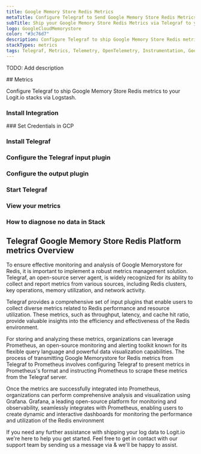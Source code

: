 ```yaml
---
title: Google Memory Store Redis Metrics
metaTitle: Configure Telegraf to Send Google Memory Store Redis Metrics
subTitle: Ship your Google Memory Store Redis Metrics via Telegraf to your Logit.io Stack
logo: GoogleCloudMemorystore
color: "#3c76d7"
description: Configure Telegraf to ship Google Memory Store Redis metrics to Logit.io. Use our Telegraf Google Memory Store Redis metrics example configuration.
stackTypes: metrics
tags: Telegraf, Metrics, Telemetry, OpenTelemetry, Instrumentation, Google Memory Store Redis, In-memory Data Store
---
```


TODO: Add description

<Steps>
  ## Metrics

  Configure Telegraf to ship Google Memory Store Redis metrics to your Logit.io stacks via Logstash.
  
  ### Install Integration
  <InstallIntegration/>
  ### Set Credentials in GCP

  <SetGCPCredentials intro="Google Memorystore for Redis is a fully managed in-memory data store service provided by Google Cloud. It offers a highly scalable and reliable solution for storing and managing data in a Redis-compatible environment. With Memorystore for Redis, organizations can leverage the power of Redis for caching, session storage, real-time analytics, and other use cases."/>
  
  ### Install Telegraf

  <InstallTelegraf />

  ### Configure the Telegraf input plugin

  <TelegrafStackDriverInput metric_type="redis.googleapis.com"/>

  ### Configure the output plugin

  <TelegrafOutputPlugin />

  ### Start Telegraf

  <StartTelegraf />

  ### View your metrics
  <LaunchStack stackType="metrics" source="Google_Memory_Store_Redis_Metrics_via_Telegraf" utmMedium="metrics" utmCampaign="telegraf-GoogleMemoryStoreRedis-metrics" />

  ### How to diagnose no data in Stack

  <DiagnoseNoData />
</Steps>

## Telegraf Google Memory Store Redis Platform metrics Overview

To ensure effective monitoring and analysis of Google Memorystore for Redis, it is important 
to implement a robust metrics management solution. Telegraf, an open-source server agent, 
is widely recognized for its ability to collect and report metrics from various sources, 
including Redis clusters, key operations, memory utilization, and network activity.

Telegraf provides a comprehensive set of input plugins that enable users to collect diverse 
metrics related to Redis performance and resource utilization. These metrics, such as 
throughput, latency, and cache hit ratio, provide valuable insights into the efficiency 
and effectiveness of the Redis environment.

For storing and analyzing these metrics, organizations can leverage Prometheus, an open-source 
monitoring and alerting toolkit known for its flexible query language and powerful data 
visualization capabilities. The process of transmitting Google Memorystore for Redis metrics 
from Telegraf to Prometheus involves configuring Telegraf to present metrics in Prometheus's 
format and instructing Prometheus to scrape these metrics from the Telegraf server.

Once the metrics are successfully integrated into Prometheus, organizations can perform 
comprehensive analysis and visualization using Grafana. Grafana, a leading open-source 
platform for monitoring and observability, seamlessly integrates with Prometheus, 
enabling users to create dynamic and interactive dashboards for monitoring the performance 
and utilization of the Redis environment

If you need any further assistance with shipping your log data to Logit.io we're here to help you get started. 
Feel free to get in contact with our support team by sending us a message via <IntercomButton text="live chat" /> & we'll be happy to assist.